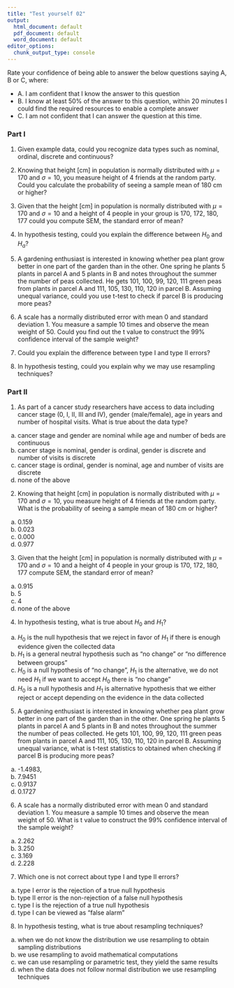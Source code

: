 ```yaml
---
title: "Test yourself 02"
output:
  html_document: default
  pdf_document: default
  word_document: default
editor_options:
  chunk_output_type: console
---
```



Rate your confidence of being able to answer the below questions saying A, B or C, where:

- A. I am confident that I know the answer to this question
- B. I know at least 50% of the answer to this question, within 20 minutes I could find the required resources to enable a complete answer
- C. I am not confident that I can answer the question at this time.


### Part I

1. Given example data, could you recognize data types such as nominal, ordinal, discrete and continuous?

2. Knowing that height [cm] in population is normally distributed with $\mu = 170$ and $\sigma = 10$, you measure height of 4 friends at the random party. Could you calculate the probability of seeing a sample mean of 180 cm or higher?

3. Given that the height [cm] in population is normally distributed with $\mu = 170$ and $\sigma = 10$ and a height of 4 people in your group is 170, 172, 180, 177 could you compute SEM, the standard error of mean? 

4. In hypothesis testing, could you explain the difference between $H_0$ and $H_a$?

5. A gardening enthusiast is interested in knowing whether pea plant grow better in one part of the garden than in the other. One spring he plants 5 plants in parcel A and 5 plants in B and notes throughout the summer the number of peas collected. He gets 101, 100, 99, 120, 111 green peas from plants in parcel A and 111, 105, 130, 110, 120 in parcel B. Assuming unequal variance, could you use t-test to check if parcel B is producing more peas? 

6. A scale has a normally distributed error with mean 0 and standard deviation 1. You measure a sample 10 times and observe the mean weight of 50. Could you find out the t value to construct the 99% confidence interval of the sample weight? 

7. Could you explain the difference between type I and type II errors? 

8. In hypothesis testing, could you explain why we may use resampling techniques?


### Part II

1. As part of a cancer study researchers have access to data including cancer stage (0, I, II, III and IV), gender (male/female), age in years and number of hospital visits. What is true about the data type?
a) cancer stage and gender are nominal while age and number of beds are continuous 
b) cancer stage is nominal, gender is ordinal, gender is discrete and number of visits is discrete
c) cancer stage is ordinal, gender is nominal, age and number of visits are discrete
d) none of the above

2. Knowing that height [cm] in population is normally distributed with $\mu = 170$ and $\sigma = 10$, you measure height of 4 friends at the random party. What is the probability of seeing a sample mean of 180 cm or higher?
a) 0.159
b) 0.023
c) 0.000
d) 0.977

3. Given that the height [cm] in population is normally distributed with $\mu = 170$ and $\sigma = 10$ and a height of 4 people in your group is 170, 172, 180, 177 compute SEM, the standard error of mean? 
a) 0.915
b) 5
c) 4
d) none of the above

4. In hypothesis testing, what is true about $H_0$ and $H_1$?
a) $H_0$ is the null hypothesis that we reject in favor of $H_1$ if there is enough evidence given the collected data
b) $H_1$ is a general neutral hypothesis such as "no change" or "no difference between groups"
c) $H_0$ is a null hypothesis of "no change", $H_1$ is the alternative, we do not need $H_1$ if we want to accept $H_0$ there is "no change"
d) $H_0$ is a null hypothesis and $H_1$ is alternative hypothesis that we either reject or accept depending on the evidence in the data collected

5. A gardening enthusiast is interested in knowing whether pea plant grow better in one part of the garden than in the other. One spring he plants 5 plants in parcel A and 5 plants in B and notes throughout the summer the number of peas collected. He gets 101, 100, 99, 120, 111 green peas from plants in parcel A and 111, 105, 130, 110, 120 in parcel B. Assuming unequal variance, what is t-test statistics to obtained when checking if parcel B is producing more peas? 
a) -1.4983,
b) 7.9451
c) 0.9137
d) 0.1727

6. A scale has a normally distributed error with mean 0 and standard deviation 1. You measure a sample 10 times and observe the mean weight of 50. What is t value to construct the 99% confidence interval of the sample weight? 
a) 2.262
b) 3.250
c) 3.169
d) 2.228

7. Which one is not correct about type I and type II errors?
a) type I error is the rejection of a true null hypothesis
b) type II error is the non-rejection of a false null hypothesis 
c) type I is the rejection of a true null hypothesis
d) type I can be viewed as "false alarm"

8. In hypothesis testing, what is true about resampling techniques?
a) when we do not know the distribution we use resampling to obtain sampling distributions
b) we use resampling to avoid mathematical computations
c) we can use resampling or parametric test, they yield the same results 
d) when the data does not follow normal distribution we use resampling techniques






